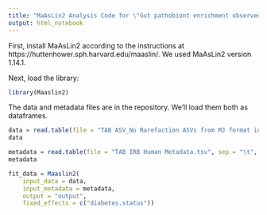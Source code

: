 ```yaml
---
title: "MaAsLin2 Analysis Code for \"Gut pathobiont enrichment observed in a population predisposed to dementia, type 2 diabetics of Mexican descent living in South Texas\" by Matz et al."
output: html_notebook
---
```


First, install MaAsLin2 according to the instructions at https://huttenhower.sph.harvard.edu/maaslin/. We used MaAsLin2 version 1.14.1.

Next, load the library:

```r
library(Maaslin2)
```

The data and metadata files are in the repository. We'll load them both as dataframes.

```r
data = read.table(file = "TAB ASV_No Rarefaction ASVs from MJ format input LefSe.tsv", sep = "\t", row.names = 1, header = TRUE)
data
```

```r
metadata = read.table(file = "TAB IRB Human Metadata.tsv", sep = "\t", row.names = 1, header = TRUE)
metadata
```

```r
fit_data = Maaslin2(
    input_data = data, 
    input_metadata = metadata, 
    output = "output", 
    fixed_effects = c("diabetes.status"))
```